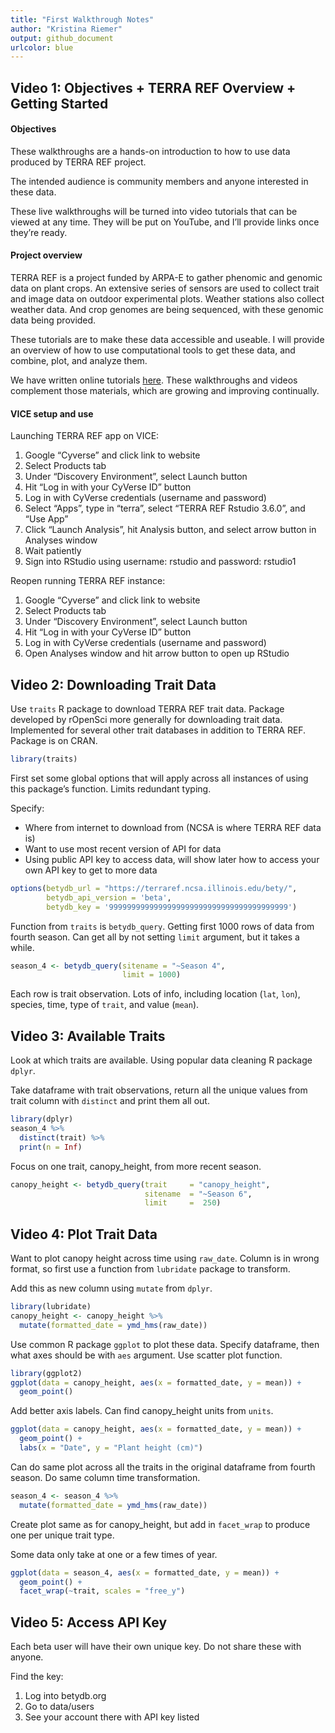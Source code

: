 ```yaml
---
title: "First Walkthrough Notes"
author: "Kristina Riemer"
output: github_document
urlcolor: blue
---
```


## Video 1: Objectives + TERRA REF Overview + Getting Started

#### Objectives
These walkthroughs are a hands-on introduction to how to use data produced by TERRA REF project. 

The intended audience is community members and anyone interested in these data. 

These live walkthroughs will be turned into video tutorials that can be viewed at any time. They will be put on YouTube, and I'll provide links once they're ready. 

#### Project overview
TERRA REF is a project funded by ARPA-E to gather phenomic and genomic data on plant crops. An extensive series of sensors are used to collect trait and image data on outdoor experimental plots. Weather stations also collect weather data. And crop genomes are being sequenced, with these genomic data being provided. 

These tutorials are to make these data accessible and useable. I will provide an overview of how to use computational tools to get these data, and combine, plot, and analyze them. 

We have written online tutorials [here](https://terraref.github.io/tutorials/). These walkthroughs and videos complement those materials, which are growing and improving continually. 

#### VICE setup and use
Launching TERRA REF app on VICE: 

1. Google "Cyverse" and click link to website
2. Select Products tab
3. Under "Discovery Environment", select Launch button
4. Hit "Log in with your CyVerse ID" button
5. Log in with CyVerse credentials (username and password)
6. Select "Apps", type in "terra", select "TERRA REF Rstudio 3.6.0", and "Use App"
7. Click "Launch Analysis", hit Analysis button, and select arrow button in Analyses window
8. Wait patiently
9. Sign into RStudio using username: rstudio and password: rstudio1

Reopen running TERRA REF instance: 

1. Google "Cyverse" and click link to website
2. Select Products tab
3. Under "Discovery Environment", select Launch button
4. Hit "Log in with your CyVerse ID" button
5. Log in with CyVerse credentials (username and password)
6. Open Analyses window and hit arrow button to open up RStudio

## Video 2: Downloading Trait Data

Use `traits` R package to download TERRA REF trait data. Package developed by rOpenSci more generally for downloading trait data. Implemented for several other trait databases in addition to TERRA REF. Package is on CRAN. 

```r
library(traits)
```

First set some global options that will apply across all instances of using this package's function. Limits redundant typing. 

Specify: 

- Where from internet to download from (NCSA is where TERRA REF data is)
- Want to use most recent version of API for data
- Using public API key to access data, will show later how to access your own API key to get to more data

```r
options(betydb_url = "https://terraref.ncsa.illinois.edu/bety/", 
        betydb_api_version = 'beta', 
        betydb_key = '9999999999999999999999999999999999999999')
```

Function from `traits` is `betydb_query`. Getting first 1000 rows of data from fourth season. Can get all by not setting `limit` argument, but it takes a while. 

```r
season_4 <- betydb_query(sitename = "~Season 4", 
                         limit = 1000)
```

Each row is trait observation. Lots of info, including location (`lat`, `lon`), species, time, type of `trait`, and value (`mean`). 

## Video 3: Available Traits

Look at which traits are available. Using popular data cleaning R package `dplyr`. 

Take dataframe with trait observations, return all the unique values from trait column with `distinct` and print them all out. 

```r
library(dplyr)
season_4 %>% 
  distinct(trait) %>% 
  print(n = Inf)
```

Focus on one trait, canopy_height, from more recent season. 

```r
canopy_height <- betydb_query(trait     = "canopy_height", 
                              sitename  = "~Season 6",
                              limit     =  250)
```

## Video 4: Plot Trait Data

Want to plot canopy height across time using `raw_date`. Column is in wrong format, so first use a function from `lubridate` package to transform. 

Add this as new column using `mutate` from `dplyr`. 

```r
library(lubridate)
canopy_height <- canopy_height %>% 
  mutate(formatted_date = ymd_hms(raw_date))
```

Use common R package `ggplot` to plot these data. Specify dataframe, then what axes should be with `aes` argument. Use scatter plot function. 

```r
library(ggplot2)
ggplot(data = canopy_height, aes(x = formatted_date, y = mean)) +
  geom_point()
```

Add better axis labels. Can find canopy_height units from `units`. 

```r
ggplot(data = canopy_height, aes(x = formatted_date, y = mean)) +
  geom_point() +
  labs(x = "Date", y = "Plant height (cm)")
```

Can do same plot across all the traits in the original dataframe from fourth season. Do same column time transformation. 

```r
season_4 <- season_4 %>%
  mutate(formatted_date = ymd_hms(raw_date))
```

Create plot same as for canopy_height, but add in `facet_wrap` to produce one per unique trait type. 

Some data only take at one or a few times of year. 

```r
ggplot(data = season_4, aes(x = formatted_date, y = mean)) +
  geom_point() +
  facet_wrap(~trait, scales = "free_y")
```

## Video 5: Access API Key

Each beta user will have their own unique key. Do not share these with anyone. 

Find the key: 

1. Log into betydb.org
2. Go to data/users
3. See your account there with API key listed

